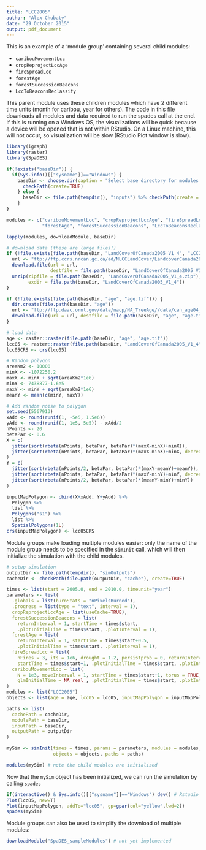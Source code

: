 ```yaml
---
title: "LCC2005"
author: "Alex Chubaty"
date: "29 October 2015"
output: pdf_document
---
```


This is an example of a 'module group' containing several child modules:

- `caribouMovementLcc`
- `cropReprojectLccAge`
- `fireSpreadLcc`
- `forestAge`
- `forestSuccessionBeacons`
- `LccToBeaconsReclassify`


This parent module uses these children modules which have 2 different time units (month for caribou, year for others). The code in this file downloads all modules and data required to run the spades call at the end. If this is running on a Windows OS, the visualizations will be quick because a device will be opened that is not within RStudio. On a Linux machine, this will not occur, so visualization will be slow (RStudio Plot window is slow).


```r
library(igraph)
library(raster)
library(SpaDES)

if(!exists("baseDir")) {
  if(Sys.info()[["sysname"]]=="Windows") {
    baseDir <- choose.dir(caption = "Select base directory for modules and data") %>% 
      checkPath(create=TRUE)
    } else {
      baseDir <- file.path(tempdir(), "inputs") %>% checkPath(create = TRUE)
    }
}

modules <- c("caribouMovementLcc", "cropReprojectLccAge", "fireSpreadLcc", "LCC2005",
             "forestAge", "forestSuccessionBeacons", "LccToBeaconsReclassify")

lapply(modules, downloadModule, baseDir)

```



```r
# download data (these are large files!)
if (!file.exists(file.path(baseDir, "LandCoverOfCanada2005_V1_4", "LCC2005_V1_4a.tif"))) {
  url <- "ftp://ftp.ccrs.nrcan.gc.ca/ad/NLCCLandCover/LandcoverCanada2005_250m/LandCoverOfCanada2005_V1_4.zip"
  download.file(url = url,
                destfile = file.path(baseDir, "LandCoverOfCanada2005_V1_4.zip"))
  unzip(zipfile = file.path(baseDir, "LandCoverOfCanada2005_V1_4.zip"),
        exdir = file.path(baseDir, "LandCoverOfCanada2005_V1_4"))
}

if (!file.exists(file.path(baseDir, "age", "age.tif"))) {
  dir.create(file.path(baseDir, "age"))
  url <- "ftp://ftp.daac.ornl.gov/data/nacp/NA_TreeAge//data/can_age04_1km.tif"
  download.file(url = url, destfile = file.path(baseDir, "age", "age.tif"))
}

# load data
age <- raster::raster(file.path(baseDir, "age", "age.tif"))
lcc05 <- raster::raster(file.path(baseDir, "LandCoverOfCanada2005_V1_4", "LCC2005_V1_4a.tif"))
lcc05CRS <- crs(lcc05)

# Random polygon
areaKm2 <- 10000
minX <- -1072250.2
maxX <- minX + sqrt(areaKm2*1e6)
minY <- 7438877-1.6e5
maxY <- minY + sqrt(areaKm2*1e6)
meanY <- mean(c(minY, maxY))

# Add random noise to polygon
set.seed(5567913)
xAdd <- round(runif(1, -5e5, 1.5e6))
yAdd <- round(runif(1, 1e5, 5e5)) - xAdd/2
nPoints <- 20
betaPar <- 0.6
X = c(
  jitter(sort(rbeta(nPoints, betaPar, betaPar)*(maxX-minX)+minX)),
  jitter(sort(rbeta(nPoints, betaPar, betaPar)*(maxX-minX)+minX, decreasing = TRUE))
)
Y = c(
  jitter(sort(rbeta(nPoints/2, betaPar, betaPar)*(maxY-meanY)+meanY)),
  jitter(sort(rbeta(nPoints, betaPar, betaPar)*(maxY-minY)+minY, decreasing = TRUE)),
  jitter(sort(rbeta(nPoints/2, betaPar, betaPar)*(meanY-minY)+minY))
)

inputMapPolygon <- cbind(X+xAdd, Y+yAdd) %>% 
  Polygon %>%
  list %>%
  Polygons("s1") %>%
  list %>%
  SpatialPolygons(1L)
crs(inputMapPolygon) <- lcc05CRS

```

Module groups make loading multiple modules easier: only the name of the module group needs to be specified in the `simInit` call, which will then initialize the simulation with the child modules.

```r
# setup simulation
outputDir <- file.path(tempdir(), "simOutputs")
cacheDir <- checkPath(file.path(outputDir, "cache"), create=TRUE)

times <- list(start = 2005.0, end = 2010.0, timeunit="year")
parameters <- list(
  .globals = list(burnStats = "nPixelsBurned"),
  .progress = list(type = "text", interval = 1),
  cropReprojectLccAge = list(useCache=TRUE),
  forestSuccessionBeacons = list(
    returnInterval = 1, startTime = times$start,
    .plotInitialTime = times$start, .plotInterval = 1),
  forestAge = list(
    returnInterval = 1, startTime = times$start+0.5,
    .plotInitialTime = times$start, .plotInterval = 1),
  fireSpreadLcc = list(
    nFires = 3, its = 1e6, drought = 1.2, persistprob = 0, returnInterval = 1,
    startTime = times$start+1, .plotInitialTime = times$start, .plotInterval = 1),
  caribouMovementLcc = list(
    N = 1e3, moveInterval = 1, startTime = times$start+1, torus = TRUE,
    glmInitialTime = NA_real_, .plotInitialTime = times$start, .plotInterval = 1)
)
modules <- list("LCC2005")
objects <- list(age = age, lcc05 = lcc05, inputMapPolygon = inputMapPolygon)

paths <- list(
  cachePath = cacheDir,
  modulePath = baseDir,
  inputPath = baseDir,
  outputPath = outputDir
)

mySim <- simInit(times = times, params = parameters, modules = modules,
                 objects = objects, paths = paths)

modules(mySim) # note the child modules are initialized
```

Now that the `mySim` object has been initialized, we can run the simulation by calling
`spades`
```r
if(interactive() & Sys.info()[["sysname"]]=="Windows") dev() # Rstudio server device is bad, but no alternative available (which runs on Linux types) 
Plot(lcc05, new=T)
Plot(inputMapPolygon, addTo="lcc05", gp=gpar(col="yellow",lwd=2))
spades(mySim)
```

Module groups can also be used to simplify the download of multiple modules:

```r
downloadModule("SpaDES_sampleModules") # not yet implemented
```
